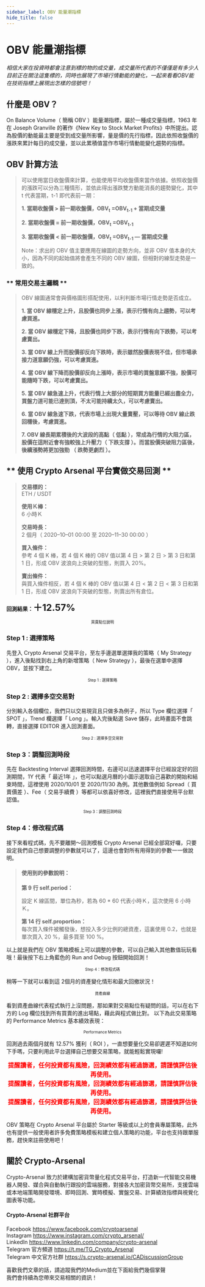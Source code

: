 ```yaml
---
sidebar_label: OBV 能量潮指標
hide_title: false
---
```


OBV 能量潮指標
===========================

_相信大家在投資時都會注意到標的物的成交量，成交量所代表的不僅僅是有多少人目前正在關注這隻標的，同時也展現了市場行情動能的變化，一起來看看OBV能在技術指標上展現出怎樣的信號吧！_
## **什麼是 OBV？** ##
On Balance Volume（ 簡稱 OBV ）能量潮指標，屬於一種成交量指標，1963 年在 Joseph Granville 的著作《New Key to Stock Market Profits》中所提出。認為股價的動能最主要是受到成交量所影響，量是價的先行指標，因此依照收盤價的漲跌來累計每日的成交量，並以此累積值當作市場行情動能變化趨勢的指標。
## **OBV 計算方法** ##
>可以使用當日收盤價來計算，也能使用平均收盤價來當作依據。依照收盤價的漲跌可以分為三種情形，並依此得出漲跌雙方動能消長的趨勢變化，其中 t 代表當期，t-1 即代表前一期：  
>
>**1. 當期收盤價 > 前一期收盤價，OBV<sub>t</sub> =OBV<sub>t-1</sub> + 當期成交量**
>
>**2. 當期收盤價 = 前一期收盤價，OBV<sub>t</sub> =OBV<sub>t-1</sub>**
>
>**3. 當期收盤價 < 前一期收盤價，OBV<sub>t</sub> =OBV<sub>t-1</sub> — 當期成交量**
>
>Note：求出的 OBV 值主要應用在線圖的走勢方向，並非 OBV 值本身的大小，因為不同的起始值將會產生不同的 OBV 線圖，但相對的線型走勢是一致的。
>

### ** 常用交易主邏輯 ** ###
>OBV 線圖通常會與價格圖形搭配使用，以利判斷市場行情走勢是否成立。  
>
>**1. 當 OBV 線穩定上升，且股價也同步上漲，表示行情有向上趨勢，可以考慮買進。**
>
>**2. 當 OBV 線穩定下降，且股價也同步下跌，表示行情有向下跌勢，可以考慮賣出。**
>
>**3. 當 OBV 線上升而股價卻反向下跌時，表示雖然股價表現不佳，但市場承接力道意願仍強，可以考慮買進。**
>
>**4. 當 OBV 線下降而股價卻反向上漲時，表示市場的買盤意願不強，股價可能隨時下跌，可以考慮賣出。**
>
>**5. 當 OBV 線急速上升，代表行情上大部分的短期買方能量已經出盡全力，買盤力道可能已達到頂，不太可能持續太久，可以考慮賣出。**
>
>**6. 當 OBV 線急速下跌，代表市場上出現大量賣壓，可以等待 OBV 線止跌回穩後，考慮買進。**
>
>**7. OBV 線長期累積後的大波段的高點（ 低點 ），常成為行情的大阻力區，股價在這附近會有強較強上升壓力（ 下跌支撐 ）。而當股價突破阻力區後，後續漲勢將更加強勁 （ 跌勢更劇烈 ）。**  
>

## ** 使用 Crypto Arsenal 平台實做交易回測 **
>**交易標的：**  
>ETH / USDT
>
>**使用Ｋ棒：**  
>6 小時Ｋ
>
>**交易時長：**  
>2 個月（ 2020–10–01 00:00 至 2020–11–30 00:00 ）
>
>**買入條件：**  
>參考 4 個 K 棒，若 4 個 K 棒的 OBV 值以第 4 日 > 第 2 日 > 第 3 日和第 1 日，形成 OBV 波浪向上突破的型態，則買入 20%。
>
>**賣出條件：**  
>與買入條件相反，若 4 個 K 棒的 OBV 值以第 4 日 < 第 2 日 < 第 3 日和第 1 日，形成 OBV 波浪向下突破的型態，則賣出所有倉位。
>
**回測結果：<font size="5">＋12.57%</font>**
<img alt="" class="ni pm ef es eo ex w c" role="presentation" src="https://miro.medium.com/max/1400/0*Mkufehq4mI3JtTmN" srcset="https://miro.medium.com/max/552/0*Mkufehq4mI3JtTmN 276w, https://miro.medium.com/max/1104/0*Mkufehq4mI3JtTmN 552w, https://miro.medium.com/max/1280/0*Mkufehq4mI3JtTmN 640w, https://miro.medium.com/max/1400/0*Mkufehq4mI3JtTmN 700w" sizes="700px"/>
<font size="1"><center>買賣點位說明</center></font>

### **Step 1 : 選擇策略**
先登入 Crypto Arsenal 交易平台，至左手邊選單選擇我的策略（ My Strategy ），進入後點找到右上角的新增策略（ New Strategy ），最後在選單中選擇 OBV，並按下建立。
<img alt="" class="ni pm ef es eo ex w c"  role="presentation" src="https://miro.medium.com/max/1400/0*_HBmi_j0WtOAsPLQ" srcset="https://miro.medium.com/max/552/0*_HBmi_j0WtOAsPLQ 276w, https://miro.medium.com/max/1104/0*_HBmi_j0WtOAsPLQ 552w, https://miro.medium.com/max/1280/0*_HBmi_j0WtOAsPLQ 640w, https://miro.medium.com/max/1400/0*_HBmi_j0WtOAsPLQ 700w" sizes="700px"/>
<font size="1"><center>Step 1 : 選擇策略</center></font>

### **Step 2 : 選擇多空交易對**
分別輸入各個欄位，我們只以交易現貨且只做多為例子，所以 Type 欄位選擇「 SPOT 」，Trend 欄選擇「 Long 」。輸入完後點選 Save 儲存，此時畫面不會跳轉，直接選擇 EDITOR 進入回測畫面。
<img alt="" class="ni pm ef es eo ex w c" role="presentation" src="https://miro.medium.com/max/1400/0*ETb_0LLfiQ-MQz89" srcset="https://miro.medium.com/max/552/0*ETb_0LLfiQ-MQz89 276w, https://miro.medium.com/max/1104/0*ETb_0LLfiQ-MQz89 552w, https://miro.medium.com/max/1280/0*ETb_0LLfiQ-MQz89 640w, https://miro.medium.com/max/1400/0*ETb_0LLfiQ-MQz89 700w" sizes="700px"/>
<font size="1"><center>Step 2 : 選擇多空交易對</center></font>

### **Step 3：調整回測時段**
先在 Backtesting Interval 選擇回測時間，右邊可以迅速選擇平台已經設定好的回測期間，1Y 代表「 最近1年 」，也可以點選月曆的小圖示選取自己喜歡的開始和結束時間，這裡使用 2020/10/01 至 2020/11/30 為例。其他數值例如 Spread（ 買賣價差 ）、Fee（ 交易手續費 ）等都可以依喜好修改，這裡我們直接使用平台默認值。
<img alt="" class="ni pm ef es eo ex w c"  role="presentation" src="https://miro.medium.com/max/1400/0*ayd541nKS0Fy_Ven" srcset="https://miro.medium.com/max/552/0*ayd541nKS0Fy_Ven 276w, https://miro.medium.com/max/1104/0*ayd541nKS0Fy_Ven 552w, https://miro.medium.com/max/1280/0*ayd541nKS0Fy_Ven 640w, https://miro.medium.com/max/1400/0*ayd541nKS0Fy_Ven 700w" sizes="700px"/>
<font size="1"><center>Step 3：調整回測時段</center></font>

### **Step 4：修改程式碼**
接下來看程式碼，先不要離開～回測模板 Crypto Arsenal 已經全部寫好囉，只要設定我們自己想要調整的參數就可以了，這邊也會對所有用得到的參數一一做說明。
>#### **使用到的參數說明：** 
>**第 9 行 self.period：**<p>設定 K 線區間，單位為秒，若為 60 * 60 代表小時Ｋ，這次使用 6 小時Ｋ。</p>
>
>**第 14 行 self.proportion：**  
>每次買入條件被觸發後，想投入多少比例的總資產，這裏使用 0.2，也就是單次買入 20 %，最多買至 100 %。
>

以上就是我們在 OBV 策略模板上可以調整的參數，可以自己輸入其他數值玩玩看哦！最後按下右上角藍色的 Run and Debug 按鈕開始回測！
<img alt="" class="ni pm ef es eo ex w c"  role="presentation" src="https://miro.medium.com/max/1400/0*kUpLGiXaNsxlxN6S" srcset="https://miro.medium.com/max/552/0*kUpLGiXaNsxlxN6S 276w, https://miro.medium.com/max/1104/0*kUpLGiXaNsxlxN6S 552w, https://miro.medium.com/max/1280/0*kUpLGiXaNsxlxN6S 640w, https://miro.medium.com/max/1400/0*kUpLGiXaNsxlxN6S 700w" sizes="700px"/>
<font size="1"><center>Step 4：修改程式碼</center></font>

稍等一下就可以看到這 2個月的資產變化情形和最大回撤狀況！
<img alt="" class="ni pm ef es eo ex w c"  role="presentation" src="https://miro.medium.com/max/1400/0*QXtXRjmbjZu5m8eR" srcset="https://miro.medium.com/max/552/0*QXtXRjmbjZu5m8eR 276w, https://miro.medium.com/max/1104/0*QXtXRjmbjZu5m8eR 552w, https://miro.medium.com/max/1280/0*QXtXRjmbjZu5m8eR 640w, https://miro.medium.com/max/1400/0*QXtXRjmbjZu5m8eR 700w" sizes="700px"/>
<font size="1"><center>資產曲線</center></font>

看到資產曲線代表程式執行上沒問題，那如果對交易點位有疑問的話，可以在右下方的 Log 欄位找到所有買賣的進出場點，藉此與程式做比對。
以下為此交易策略的 Performance Metrics 基本績效表現：
<img alt="" class="ni pm ef es eo ex w c"  role="presentation" src="https://miro.medium.com/max/1400/0*VGC8sFoy4FQDxDuL" srcset="https://miro.medium.com/max/552/0*VGC8sFoy4FQDxDuL 276w, https://miro.medium.com/max/1104/0*VGC8sFoy4FQDxDuL 552w, https://miro.medium.com/max/1280/0*VGC8sFoy4FQDxDuL 640w, https://miro.medium.com/max/1400/0*VGC8sFoy4FQDxDuL 700w" sizes="700px"/>
<font size="1"><center>Performance Metrics</center></font>

回測過去兩個月就有 12.57% 獲利（ ROI ），一直想要量化交易卻遲遲不知道如何下手嗎，只要利用此平台選擇自己想要交易策略，就能輕鬆實現囉!

**<font size="3" color="#FF0000"><center>提醒讀者，任何投資都有風險，回測績效都有經過篩選，請謹慎評估後再使用。</center></font>**
**<font size="3" color="#FF0000"><center>提醒讀者，任何投資都有風險，回測績效都有經過篩選，請謹慎評估後再使用。</center></font>**
**<font size="3" color="#FF0000"><center>提醒讀者，任何投資都有風險，回測績效都有經過篩選，請謹慎評估後再使用。</center></font>**
  
OBV 策略在 Crypto Arsenal 平台屬於 Starter 等級或以上的會員專屬策略，此外也有提供一般使用者許多免費策略模板和建立個人策略的功能，平台也支持跟單服務，趕快來註冊使用吧！
## **關於 Crypto-Arsenal**
Crypto-Arsenal 致力於建構加密貨幣量化程式交易平台，打造新一代智能交易機器人開發、媒合與自動執行跟投的雲端服務，對接各大加密貨幣交易所，支援雲端或本地端策略開發環境、即時回測、實時模擬、實盤交易、計算績效指標與視覺化圖表等功能。
#### **Crypto-Arsenal 社群平台**
Facebook https://www.facebook.com/cryptoarsenal  
Instagram https://www.instagram.com/crypto_arsenal/  
LinkedIn https://www.linkedin.com/company/crypto-arsenal  
Telegram 官方頻道 https://t.me/TG_Crypto_Arsenal  
Telegram 中文官方社群 https://s.crypto-arsenal.io/CADiscussionGroup  

喜歡我們文章的話，請追蹤我們的Medium並在下面給我們幾個掌聲  
我們會持續為您帶來交易相關的資訊！






